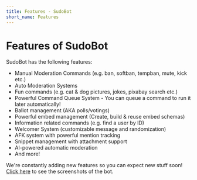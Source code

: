 ```yaml
---
title: Features - SudoBot
short_name: Features
---
```


# Features of SudoBot

SudoBot has the following features:

-   Manual Moderation Commands (e.g. ban, softban, tempban, mute, kick etc.)
-   Auto Moderation Systems
-   Fun commands (e.g. cat & dog pictures, jokes, pixabay search etc.)
-   Powerful Command Queue System - You can queue a command to run it later automatically!
-   Ballot management (AKA polls/votings)
-   Powerful embed management (Create, build & reuse embed schemas)
-   Information related commands (e.g. find a user by ID)
-   Welcomer System (customizable message and randomization)
-   AFK system with powerful mention tracking
-   Snippet management with attachment support
-   AI-powered automatic moderation
-   And more!

We're constantly adding new features so you can expect new stuff soon!
[Click here](./screenshots) to see the screenshots of the bot.
